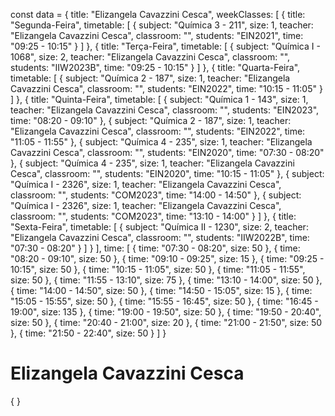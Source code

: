 const data = {
  title: "Elizangela Cavazzini Cesca",
  weekClasses: [
    {
      title: "Segunda-Feira",
      timetable: [
        {
          subject: "Química 3 - 211",
          size: 1,
          teacher: "Elizangela Cavazzini Cesca",
          classroom: "",
          students: "EIN2021",
          time: "09:25 - 10:15"
        }
      ]
    },
    {
      title: "Terça-Feira",
      timetable: [
        {
          subject: "Química I - 1068",
          size: 2,
          teacher: "Elizangela Cavazzini Cesca",
          classroom: "",
          students: "IIW2023B",
          time: "09:25 - 10:15"
        }
      ]
    },
    {
      title: "Quarta-Feira",
      timetable: [
        {
          subject: "Química 2 - 187",
          size: 1,
          teacher: "Elizangela Cavazzini Cesca",
          classroom: "",
          students: "EIN2022",
          time: "10:15 - 11:05"
        }
      ]
    },
    {
      title: "Quinta-Feira",
      timetable: [
        {
          subject: "Química 1 - 143",
          size: 1,
          teacher: "Elizangela Cavazzini Cesca",
          classroom: "",
          students: "EIN2023",
          time: "08:20 - 09:10"
        },
        {
          subject: "Química 2 - 187",
          size: 1,
          teacher: "Elizangela Cavazzini Cesca",
          classroom: "",
          students: "EIN2022",
          time: "11:05 - 11:55"
        },
        {
          subject: "Química 4 - 235",
          size: 1,
          teacher: "Elizangela Cavazzini Cesca",
          classroom: "",
          students: "EIN2020",
          time: "07:30 - 08:20"
        },
        {
          subject: "Química 4 - 235",
          size: 1,
          teacher: "Elizangela Cavazzini Cesca",
          classroom: "",
          students: "EIN2020",
          time: "10:15 - 11:05"
        },
        {
          subject: "Química I - 2326",
          size: 1,
          teacher: "Elizangela Cavazzini Cesca",
          classroom: "",
          students: "COM2023",
          time: "14:00 - 14:50"
        },
        {
          subject: "Química I - 2326",
          size: 1,
          teacher: "Elizangela Cavazzini Cesca",
          classroom: "",
          students: "COM2023",
          time: "13:10 - 14:00"
        }
      ]
    },
    {
      title: "Sexta-Feira",
      timetable: [
        {
          subject: "Química II - 1230",
          size: 2,
          teacher: "Elizangela Cavazzini Cesca",
          classroom: "",
          students: "IIW2022B",
          time: "07:30 - 08:20"
        }
      ]
    }
  ],
  time: [
    {
      time: "07:30 - 08:20",
      size: 50
    },
    {
      time: "08:20 - 09:10",
      size: 50
    },
    {
      time: "09:10 - 09:25",
      size: 15
    },
    {
      time: "09:25 - 10:15",
      size: 50
    },
    {
      time: "10:15 - 11:05",
      size: 50
    },
    {
      time: "11:05 - 11:55",
      size: 50
    },
    {
      time: "11:55 - 13:10",
      size: 75
    },
    {
      time: "13:10 - 14:00",
      size: 50
    },
    {
      time: "14:00 - 14:50",
      size: 50
    },
    {
      time: "14:50 - 15:05",
      size: 15
    },
    {
      time: "15:05 - 15:55",
      size: 50
    },
    {
      time: "15:55 - 16:45",
      size: 50
    },
    {
      time: "16:45 - 19:00",
      size: 135
    },
    {
      time: "19:00 - 19:50",
      size: 50
    },
    {
      time: "19:50 - 20:40",
      size: 50
    },
    {
      time: "20:40 - 21:00",
      size: 20
    },
    {
      time: "21:00 - 21:50",
      size: 50
    },
    {
      time: "21:50 - 22:40",
      size: 50
    }
  ]
}

# Elizangela Cavazzini Cesca

<div>
    {
        <Grid
            title={data.title} 
            weekClasses={data.weekClasses} 
            time={data.time}
        />
    }
</div>